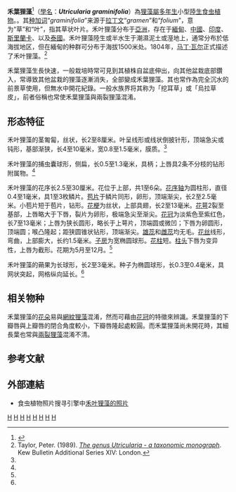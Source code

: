 {{noteTA
|G1=Carnivorous Plant
}}
{{Speciesbox 
| taxon = Utricularia graminifolia
| authority = [[马丁·瓦尔|Vahl]]
| image = Utricularia graminifolia.jpg
| status = LC | status_system = iucn3.1
| synonyms =
* ''Utricularia acuta''<br /><small>[[Benj.|Benj.]]</small>
* ''Utricularia caerulea''<br /><small>[[Oliv.|Oliv.]]</small>
* ''Utricularia caerulea'' var. ''graminifolia''<br /><small>(Vahl) [[P.K.Bhattach.|P.K.Bhattach.]]</small>
* ''Utricularia conferta''<br /><small>[[罗伯特·怀特|Wight]]</small>
* ''Utricularia equiseticaulis''<br /><small>[[Blatt.|Blatt.]] & [[耶鲁·默文·查尔斯·麦卡恩|McCann]]</small>
* ''Utricularia parviflora''<br /><small>[[Buch.-Ham.|Buch.-Ham.]] ex [[Sm.|Sm.]]</small>
* ''Utricularia pedicellata''<br /><small>Wight</small>
* ''Utricularia purpurascens''<br /><small>Graham</small>
* ''Utricularia subrecta''<br /><small>[[约翰·亨利·莱斯|Lace]]</small>
* ''Utricularia uliginoides''<br /><small>Wight</small>
* ''Utricularia uliginosa''<br /><small>Wight</small>
* ''Vesiculina graminifolia''<br /><small>(Vahl) [[Raf.|Raf.]]</small>
}}

'''禾葉狸藻'''<ref name=ZGZWZ>{{cite encyclopedia| url=http://v2.cvh.org.cn/zhiwuzhi/page/69/590a.pdf| title=禾叶狸藻| encyclopedia=[[中国植物志|中国植物志]]| publisher=科学出版社| author=李振宇| year=1990| volume=69| pages=590–591}}{{dead link|date=2018年4月 |bot=InternetArchiveBot |fix-attempted=yes }}</ref>（[[學名|學名]]：'''''Utricularia graminifolia'''''）為[[狸藻屬|狸藻屬]][[多年生植物|多年生]]小型[[陸生植物|陸生]][[食虫植物|食虫植物]]。。其[[种加词|种加词]]“''graminifolia''”来源于[[拉丁文|拉丁文]]“''gramen''”和“''folium''”，意为“草”和“叶”，指其草状叶片。禾叶狸藻分布于[[亞洲|亞洲]]，存在于[[緬甸|緬甸]]、[[中國|中國]]、[[印度|印度]]、[[斯里蘭卡|斯里蘭卡]]、以及[[泰國|泰國]]。禾叶狸藻陸生或半水生于潮濕泥土或溼地上，通常分布於低海拔地区，但在緬甸的种群可分布于海拔1500米处。1804年，[[马丁·瓦尔|马丁·瓦尔]]正式描述了禾叶狸藻。<ref name="Taylor 1989">Taylor, Peter. (1989). ''[[狸藻属——分类学专著|The genus Utricularia - a taxonomic monograph]]''. Kew Bulletin Additional Series XIV: London.</ref>

禾葉狸藻生長快速，一般栽培時常可見到其植株自盆底伸出，向其他盆栽底部鑽入，常導致其他盆栽的狸藻逐漸消失，全部變成禾葉狸藻。其也常作為完全沉水的前景草使用，但無水中開花紀錄。一般水族界将其称为「挖耳草」或「烏拉草皮」，前者俗稱也常使禾葉狸藻與兩裂狸藻混淆。

== 形态特征 ==
禾叶狸藻的茎匍匐，丝状，长2至8厘米。叶呈线形或线状倒披针形，顶端急尖或钝形，基部渐狭，长4至10毫米，宽0.8至1.5毫米，膜质。<ref name=ZGZWZ />

禾叶狸藻的捕虫囊球形，侧扁，长0.5至1.3毫米，具柄；上唇具2条不分枝的钻形附属物。<ref name=ZGZWZ />

禾叶狸藻的花序长2.5至30厘米。花位于上部，共1至6朵。[[花序轴|花序轴]]为圆柱形，直径0.4至1毫米，具1至3枚鳞片。[[苞片|苞片]]于鳞片同形，卵形，顶端渐尖，长2至2.5毫米。小苞片短于苞片，钻形。[[花梗|花梗]]为丝状，上部具翅，长2至13毫米。[[花萼|花萼]]2裂至基部，上唇略大于下唇，裂片为卵形，极端急尖至渐尖。[[花冠|花冠]]为淡紫色至紫红色，长7至13毫米；上唇为狭长圆形，略长于上萼片，顶端圆或微凹；下唇为卵圆形，顶端圆；喉凸隆起；距狭圆锥状钻形，顶端渐尖。[[雄蕊|雄蕊]]和[[雌蕊|雌蕊]]均无毛。[[花丝|花丝]]线形，弯曲，上部膨大，长约1.5毫米。[[子房|子房]]为宽椭圆球形。[[花柱|花柱]]短。[[柱头|柱头]]下唇为变异性，上唇为截形。花期为5月至12月。<ref name=ZGZWZ />

禾叶狸藻的蒴果为长球形，长2至3毫米。种子为椭圆球形，长0.3至0.4毫米，具网状突起，网格纵向延长。<ref name=ZGZWZ />

== 相关物种 ==
禾葉狸藻的[[花朵|花朵]]易與[[網紋狸藻|網紋狸藻]]{{small|（''U. reticulata''）}}混淆，然而可藉由[[花冠|花冠]]的特徵來辨識。禾葉狸藻的下瓣唇與上瓣唇的閉合角度較小，下瓣唇隆起處較圓。而禾葉狸藻尚未開花時，其細長葉也常與[[兩裂狸藻|兩裂狸藻]]{{small|（''U. bifida''）}}混淆不清。<!--[[台灣|台灣]]目前已發現人為蓄意野放的族群，使得該地原生的狸藻面臨激烈競爭。-->

== 参考文献 ==
{{reflist|2}}

== 外部連結 ==
{{refbegin|2}}
* 食虫植物照片搜寻引擎中[http://www.cpphotofinder.com/utricularia-graminifolia-237.html 禾叶狸藻的照片]
{{Commons-inline|Utricularia graminifolia|禾葉狸藻}}
{{wikispecies-inline|Utricularia graminifolia|禾葉狸藻}}
{{refend}}

{{Utricularia}}
{{两岸三地食虫植物}}
{{Taxonbar|from=Q148042}}

[[Category:亚洲食虫植物|H]]
[[Category:中国植物|H]]
[[Category:緬甸植物|H]]
[[Category:印度植物|H]]
[[Category:斯里蘭卡植物|H]]
[[Category:泰国植物|H]]
[[Category:狸藻屬|H]]
[[Category:蚌实狸藻组|H]]